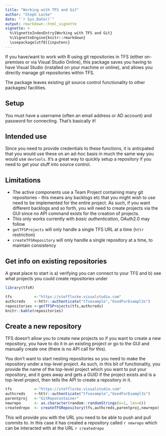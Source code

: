 ```yaml
---
title: "Working with TFS and Git"
author: "Steph Locke"
date: "`r Sys.Date()`"
output: rmarkdown::html_vignette
vignette: >
  %\VignetteIndexEntry{Working with TFS and Git}
  %\VignetteEngine{knitr::rmarkdown}
  \usepackage[utf8]{inputenc}
---
```


If you have/want to work with R using git repositories in TFS (either on-premises or via Visual Studio Online), this package saves you having to have Visual Studio (installed on your machine or online), and allows you directly manage git repositories within TFS.

The package leaves existing git source control functionality to other packages/ facilities.

## Setup
You must have a username (often an email address or AD account) and password for connecting. That's basically it!

## Intended use
Since you need to provide credentials to these functions, it is anticpated that you would use these on an ad-hoc basis in much the same way you would use `devtools`. It's a great way to quickly setup a repository if you need to get your stuff into source control.

## Limitations

- The active components use a Team Project containing many git repositories - this means any backlogs etc that you might wish to use need to be implemented for the entire project. As such, if you want different backlogs and so forth, you will need to create projects via the GUI since no API command exists for the creation of projects.
- This only works currently with *basic authentication*, OAuth2.0 may follow
- `getTFSProjects` will only handle a single TFS URL at a time (`httr` restriction)
- `createTFSRepository` will only handle a single repository at a time, to maintain consistency



## Get info on existing repositories
A great place to start is a) verifying you can connect to your TFS and b) see what projects you could create repositories under
```r
library(tfsR)

tfs          <-"https://stefflocke.visualstudio.com"
authcreds    <-httr::authenticate("tfsexample","UsedForExampl3s")
repositories <-getTFSProjects(tfs,authcreds)
knitr::kable(repositories)
```

## Create a new repository
TFS doesn't allow you to create new projects so if you want to create a new repository, you have to do it in an existing project or go to the GUI and manually create one (there is no API call for this).

You don't want to start nesting repositories so you need to make the repository under a top-level project. As such, in this bit of functionality, you provide the name of the top-level project which you want to put your repository, and it goes away and gets a GUID if the project exists and is a top-level project, then tells the API to create a repository in it.

```r
tfs          <-"https://stefflocke.visualstudio.com"
authcreds    <-httr::authenticate("tfsexample","UsedForExampl3s")
parentproj   <-"GitRepoContainer"
newrepo      <- as.character(random::randomStrings(n=1, len=6))
createdrepo  <- createTFSRepository(tfs,authcreds,parentproj,newrepo)
```

This will provide you with the URL you need to be able to push and pull commits to. In this case it has created a repository called `r newrepo` which can be interacted with at the URL `r createdrepo`

